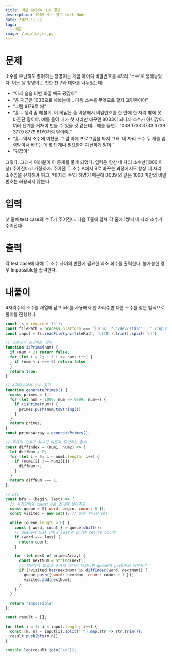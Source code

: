 ```yaml
---
title: 백준 Gold4 소수 경로
description: 1963 소수 경로 with Node
date: 2023-11-22
tags:
  - 백준
image: /img/js/js.jpg
---
```


# 문제
소수를 유난히도 좋아하는 창영이는 게임 아이디 비밀번호를 4자리 ‘소수’로 정해놓았다. 어느 날 창영이는 친한 친구와 대화를 나누었는데:

* “이제 슬슬 비번 바꿀 때도 됐잖아”
* “응 지금은 1033으로 해놨는데... 다음 소수를 무엇으로 할지 고민중이야"
* “그럼 8179로 해”
* “흠... 생각 좀 해볼게. 이 게임은 좀 이상해서 비밀번호를 한 번에 한 자리 밖에 못 바꾼단 말이야. 예를 들어 내가 첫 자리만 바꾸면 8033이 되니까 소수가 아니잖아. 여러 단계를 거쳐야 만들 수 있을 것 같은데... 예를 들면... 1033 1733 3733 3739 3779 8779 8179처럼 말이야.”
* “흠...역시 소수에 미쳤군. 그럼 아예 프로그램을 짜지 그래. 네 자리 소수 두 개를 입력받아서 바꾸는데 몇 단계나 필요한지 계산하게 말야.”
* “귀찮아”

그렇다. 그래서 여러분이 이 문제를 풀게 되었다. 입력은 항상 네 자리 소수만(1000 이상) 주어진다고 가정하자. 주어진 두 소수 A에서 B로 바꾸는 과정에서도 항상 네 자리 소수임을 유지해야 하고, ‘네 자리 수’라 하였기 때문에 0039 와 같은 1000 미만의 비밀번호는 허용되지 않는다.

# 입력
첫 줄에 test case의 수 T가 주어진다. 다음 T줄에 걸쳐 각 줄에 1쌍씩 네 자리 소수가 주어진다.

# 출력
각 test case에 대해 두 소수 사이의 변환에 필요한 최소 회수를 출력한다. 불가능한 경우 Impossible을 출력한다.

# 내풀이
4자리수의 소수를 배열에 담고 bfs를 사용해서 한 자리수만 다른 소수를 찾는 방식으로 풀이를 진행했다.

```js
const fs = require('fs');
const filePath = process.platform === 'linux' ? '/dev/stdin' : './input.txt';
const input = fs.readFileSync(filePath, 'utf8').trim().split('\n')

// 소수인지 판단하는 함수
function isPrime(num) {
  if (num < 2) return false;
  for (let i = 2; i * i <= num; i++) {
    if (num % i === 0) return false;
  }
  return true;
}

// 4자리수에서 소수 찾기
function generatePrimes() {
  const primes = [];
  for (let num = 1000; num <= 9999; num++) {
    if (isPrime(num)) {
      primes.push(num.toString());
    }
  }
  return primes;
}
const primesArray = generatePrimes();

// 두개의 숫자가 하나만 다른지 확인하는 함수
const diffIndex = (num1, num2) => {
  let diffNum = 0;
  for (let i = 0; i < num1.length; i++) {
    if (num1[i] !== num2[i]) {
      diffNum++;
    }
  }
  return diffNum === 1;
};

// bfs
const bfs = (begin, last) => {
  // 시작단어와 count 0을 초기에 넣어주고
  const queue = [{ word: begin, count: 0 }];
  const visited = new Set(); // 방문 처리할 set

  while (queue.length > 0) {
    const { word, count } = queue.shift();
    // queue에 있던 단어가 last와 같다면 return count
    if (word === last) {
      return count;
    }

    for (let next of primesArray) {
      const nextNum = String(next);
      // 방문하지 않았고 숫자가 하나만 다르다면 queue에 push하고 방문처리
      if (!visited.has(nextNum) && diffIndex(word, nextNum)) {
        queue.push({ word: nextNum, count: count + 1 });
        visited.add(nextNum);
      }
    }
  }

  return "Impossible"
};

const result = [];

for (let i = 1; i < input.length; i++) {
  const [m, n] = input[i].split(" ").map(str => str.trim());
  result.push(bfs(m,n))
}

console.log(result.join("\n"));
```
